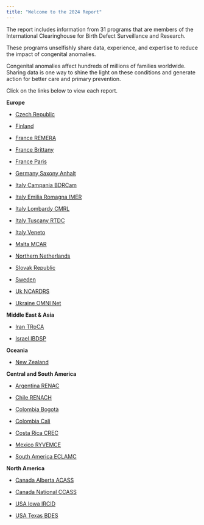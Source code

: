 ---
title: "Welcome to the 2024 Report"
---

The report includes information from 31 programs that are members of the International Clearinghouse for Birth Defect Surveillance and Research. 

These programs unselfishly share data, experience, and expertise to reduce the impact of congenital anomalies.

Congenital anomalies affect hundreds of millions of families worldwide.  Sharing data is one way to shine the light on these conditions and generate action for better care and primary prevention. 

Click on the links below to view each report.

**Europe**

-   [Czech Republic](report_progs/CZEP.html)
-   [Finland](report_progs/FINP.html)
-   [France REMERA](report_progs/FRAR.html)
-   [France Brittany](report_progs/FRAB.html)

-   [France Paris](report_progs/FRAP.html)

-   [Germany Saxony Anhalt](report_progs/DEUS.html)

-   [Italy Campania BDRCam](report_progs/ITAC.html)

-   [Italy Emilia Romagna IMER](report_progs/ITAE.html)

-   [Italy Lombardy CMRL](report_progs/ITAL.html)

-   [Italy Tuscany RTDC](report_progs/ITAT.html)

-   [Italy Veneto](report_progs/ITAV.html)

-   [Malta MCAR](report_progs/MLTM.html)

-   [Northern Netherlands](report_progs/NLDN.html)

-   [Slovak Republic](report_progs/SVKP.html)

-    [Sweden](report_progs/SWED.html)

-   [Uk NCARDRS](report_progs/GBRN.html)

-   [Ukraine OMNI Net](report_progs/UKRO.html)

**Middle East & Asia**

-   [Iran TRoCA](report_progs/IRNT.html)

-   [Israel IBDSP](report_progs/ISRI.html)

**Oceania**

-   [New Zealand](report_progs/NZLP.html)

**Central and South America**

-   [Argentina RENAC](report_progs/ARGR.html)

-   [Chile RENACH](report_progs/CHLR.html)

-   [Colombia Bogotà](report_progs/COLB.html)

-   [Colombia Cali](report_progs/COLC.html)

-   [Costa Rica CREC](report_progs/CRIC.html)

-   [Mexico RYVEMCE](report_progs/MEXR.html)

-   [South America ECLAMC](report_progs/SAME.html)

**North America**

-   [Canada Alberta ACASS](report_progs/CANA.html)

-   [Canada National CCASS](report_progs/CANC.html)

-   [USA Iowa IRCID](report_progs/USAI.html)

-   [USA Texas BDES](report_progs/USAT.html)
